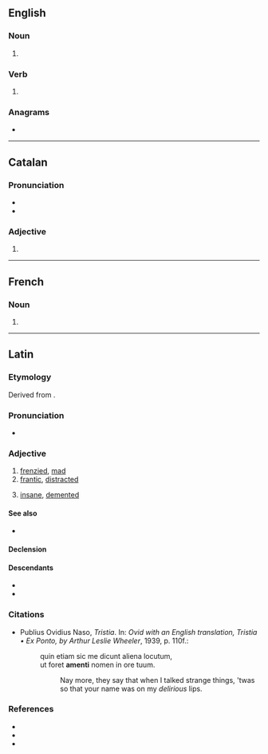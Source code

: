 {{also|åmens}}
==English==

===Noun===
{{head|en|noun form}}

# {{plural of|amen|lang=en}}

===Verb===
{{head|en|verb form}}

# {{en-third-person singular of|amen}}

===Anagrams===
* {{anagrams|en|a=aemns|Means|Mensa|Seman|manes|manse|means|mensa|mesna|names|namés|neams|ñames}}

----

==Catalan==

===Pronunciation===
* {{ca-IPA|è}}
* {{rhymes|ɛns|lang=ca}}

===Adjective===
{{head|ca|adjective form}}

# {{plural of|amè|lang=ca}}

----

==French==

===Noun===
{{head|fr|noun plural form|g=m}}

# {{plural of|amen|lang=fr}}

----

==Latin==

===Etymology===
Derived from {{prefix|la|ā|t1=out of, away|mēns|t2=mind}}.

===Pronunciation===
* {{la-IPA|āmēns|eccl=yes}}

===Adjective===
{{la-adj-3rd-1E|āmēns|āmentis}}

# [[frenzied]], [[mad]]
# [[frantic]], [[distracted]]
# {{lb|la|Medieval Latin}} [[insane]], [[demented]]

====See also====
* {{l|la|dēmēns}}

====Declension====
{{la-adecl|āmēns}}

====Descendants====
* {{desc|it|amente}}
* {{desc|es|amente}}

===Citations===
* Publius Ovidius Naso, ''Tristia''. In: ''Ovid with an English translation, Tristia • Ex Ponto, by Arthur Leslie Wheeler'', 1939, p. 110f.:
*: quin etiam sic me dicunt aliena locutum,<br /> ut foret '''amenti''' nomen in ore tuum.
*:: Nay more, they say that when I talked strange things, 'twas so that your name was on my ''delirious'' lips.

===References===
* {{R:L&S}}
* {{R:Elementary Lewis}}
* {{R:Gaffiot}}